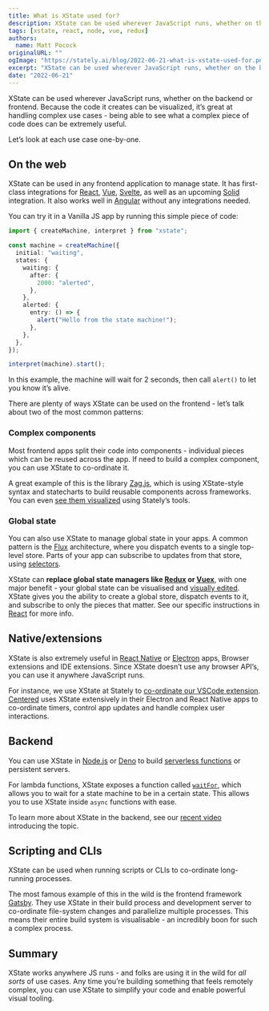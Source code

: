 ```yaml
---
title: What is XState used for?
description: XState can be used wherever JavaScript runs, whether on the backend or frontend. Because the code it creates can be visualized, it’s great at handling complex use cases.
tags: [xstate, react, node, vue, redux]
authors:
  name: Matt Pocock
originalURL: ""
ogImage: "https://stately.ai/blog/2022-06-21-what-is-xstate-used-for.png"
excerpt: "XState can be used wherever JavaScript runs, whether on the backend or frontend. Because the code it creates can be visualized, it’s great at handling complex use cases."
date: "2022-06-21"
---
```


XState can be used wherever JavaScript runs, whether on the backend or frontend. Because the code it creates can be visualized, it’s great at handling complex use cases - being able to see what a complex piece of code does can be extremely useful.

Let’s look at each use case one-by-one.

## On the web

XState can be used in any frontend application to manage state. It has first-class integrations for [React](https://reactjs.org/), [Vue](https://vuejs.org/), [Svelte](https://svelte.dev/), as well as an upcoming [Solid](https://www.solidjs.com/) integration. It also works well in [Angular](https://angularjs.org/) without any integrations needed.

You can try it in a Vanilla JS app by running this simple piece of code:

```ts
import { createMachine, interpret } from "xstate";

const machine = createMachine({
  initial: "waiting",
  states: {
    waiting: {
      after: {
        2000: "alerted",
      },
    },
    alerted: {
      entry: () => {
        alert("Hello from the state machine!");
      },
    },
  },
});

interpret(machine).start();
```

In this example, the machine will wait for 2 seconds, then call `alert()` to let you know it’s alive.

There are plenty of ways XState can be used on the frontend - let’s talk about two of the most common patterns:

### Complex components

Most frontend apps split their code into components - individual pieces which can be reused across the app. If need to build a complex component, you can use XState to co-ordinate it.

A great example of this is the library [Zag.js](https://zagjs.com/components/react/accordion), which is using XState-style syntax and statecharts to build reusable components across frameworks. You can even [see them visualized](https://state-machine-viz.vercel.app/accordion) using Stately’s tools.

### Global state

You can also use XState to manage global state in your apps. A common pattern is the [Flux](https://facebook.github.io/flux/docs/in-depth-overview/) architecture, where you dispatch events to a single top-level store. Parts of your app can subscribe to updates from that store, using [selectors](https://redux.js.org/usage/deriving-data-selectors).

XState can **replace global state managers like [Redux](https://redux.js.org/) or [Vuex](https://vuex.vuejs.org/)**, with one major benefit - your global state can be visualised and [visually edited](https://stately.ai/editor). XState gives you the ability to create a global store, dispatch events to it, and subscribe to only the pieces that matter. See our specific instructions in [React](https://xstate.js.org/docs/recipes/react.html#global-state-react-context) for more info.

## Native/extensions

XState is also extremely useful in [React Native](https://reactnative.dev/) or [Electron](https://www.electronjs.org/) apps, Browser extensions and IDE extensions. Since XState doesn’t use any browser API’s, you can use it anywhere JavaScript runs.

For instance, we use XState at Stately to [co-ordinate our VSCode extension](https://github.com/statelyai/xstate-tools/blob/6a91d6a5cdd4cf73c882175a2ad5fbe3b2a9910d/apps/extension/client/src/editorWebviewScript.ts#L90). [Centered](https://www.centered.app/) uses XState extensively in their Electron and React Native apps to co-ordinate timers, control app updates and handle complex user interactions.

## Backend

You can use XState in [Node.js](https://nodejs.org/en/) or [Deno](https://deno.land/) to build [serverless functions](https://vercel.com/docs/concepts/functions/serverless-functions) or persistent servers.

For lambda functions, XState exposes a function called [`waitFor`](https://xstate.js.org/docs/guides/interpretation.html#waitfor), which allows you to wait for a state machine to be in a certain state. This allows you to use XState inside `async` functions with ease.

To learn more about XState in the backend, see our [recent video](https://www.youtube.com/watch?v=qqyQGEjWSAw) introducing the topic.

## Scripting and CLIs

XState can be used when running scripts or CLIs to co-ordinate long-running processes.

The most famous example of this in the wild is the frontend framework [Gatsby](https://www.gatsbyjs.com/). They use XState in their build process and development server to co-ordinate file-system changes and parallelize multiple processes. This means their entire build system is visualisable - an incredibly boon for such a complex process.

## Summary

XState works anywhere JS runs - and folks are using it in the wild for _all sorts_ of use cases. Any time you’re building something that feels remotely complex, you can use XState to simplify your code and enable powerful visual tooling.
